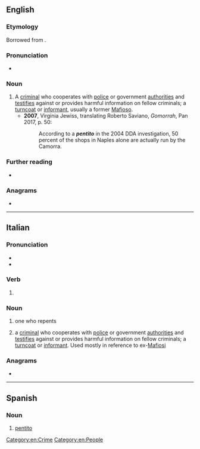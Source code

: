 ==English==

===Etymology===
Borrowed from {{bor|en|it|pentito|gloss=repentant}}.

===Pronunciation===
*{{a|UK}} {{IPA|en|/pɛnˈtiːtəʊ/}}

===Noun===
{{en-noun|pentiti}}

# A [[criminal]] who cooperates with [[police]] or government [[authorities]] and [[testifies]] against or provides harmful information on fellow criminals; a [[turncoat]] or [[informant]], usually a former [[Mafioso]]. {{defdate|from 20th c.}}
#*'''2007''', Virginia Jewiss, translating Roberto Saviano, ''Gomorrah'', Pan 2017, p. 50:
#*:According to a '''''pentito''''' in the 2004 DDA investigation, 50 percent of the shops in Naples alone are actually run by the Camorra.

===Further reading===
* {{pedia}}

===Anagrams===
* {{anagrams|en|a=einoptt|in petto|neti pot}}

[[Category:en:Crime]]
[[Category:en:People]]

----

==Italian==

===Pronunciation===
* {{it-IPA|pentìto}}
* {{rhymes|it|ito|s=3}}

===Verb===
{{it-pp}}

# {{past participle of|it|pentirsi|nocat=1}}

===Noun===
{{it-noun|m}}

# one who repents
# {{lb|it|crime}} a [[criminal]] who cooperates with [[police]] or government [[authorities]] and [[testifies]] against or provides harmful information on fellow criminals; a [[turncoat]] or [[informant]]. Used mostly in reference to ex-[[Mafiosi]]

===Anagrams===
* {{anagrams|it|a=einoptt|pettino|pettinò|potenti}}

----

==Spanish==

===Noun===
{{es-noun|m}}

# [[#English|pentito]]